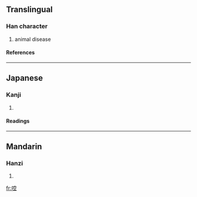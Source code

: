 ==Translingual==
===Han character===
{{Han char|rn=30|rad=口|as=08|sn=11|four=|canj=口十金一 (RJCM)}}
# animal disease
====References====
{{Han ref|kx=0195.060|dkj=03810|dj=0416.070|hdz=10646.070|uh=554C|ud=21836}}
----
==Japanese==
===Kanji===
{{ja-kanji|grade=|rs=口08}}
# {{defn|Japanese}} 
====Readings====
{{ja-readings|on=[[こう]] (kō)|kun=[[しかる]] (shikaru)}}
----
==Mandarin==
===Hanzi===
{{cmn-hanzi|pin=[[xiāng]] ([[xiang1]])|wg=hsiang<sup>1</sup>}}
# {{defn|Mandarin}}

[[fr:啌]]